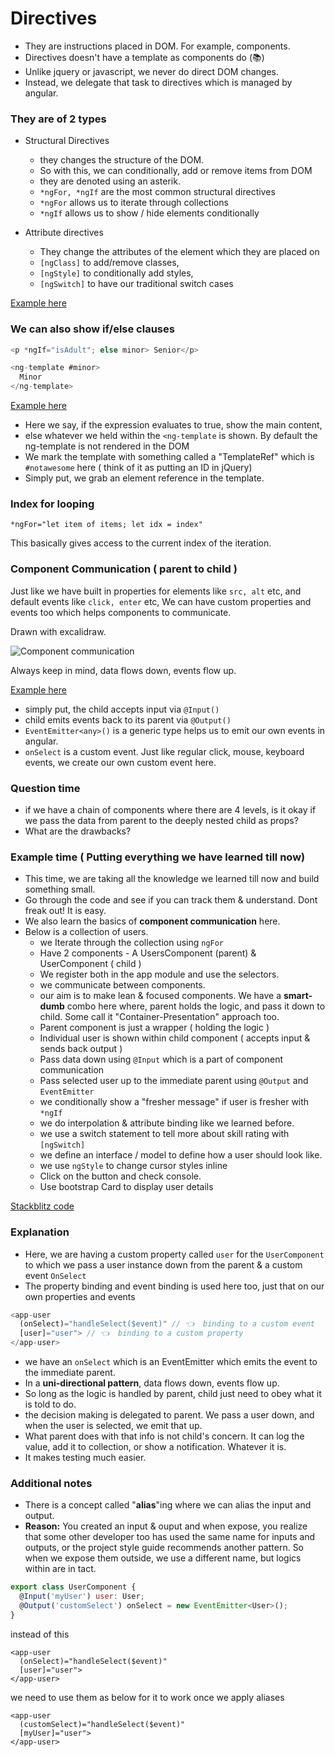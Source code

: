 # Directives

- They are instructions placed in DOM. For example, components. 
- Directives doesn't have a template as components do (📚)
- Unlike jquery or javascript, we never do direct DOM changes.
- Instead, we delegate that task to directives which is managed by angular.

### They are of 2 types

- Structural Directives

  - they changes the structure of the DOM.
  - So with this, we can conditionally, add or remove items from DOM
  - they are denoted using an asterik.
  - `*ngFor, *ngIf` are the most common structural directives
  - `*ngFor` allows us to iterate through collections
  - `*ngIf` allows us to show / hide elements conditionally

- Attribute directives

  - They change the attributes of the element which they are placed on
  - `[ngClass]` to add/remove classes,
  - `[ngStyle]` to conditionally add styles,
  - `[ngSwitch]` to have our traditional switch cases

[Example here](https://stackblitz.com/edit/ngdocs-03)

### We can also show if/else clauses

```js
<p *ngIf="isAdult"; else minor> Senior</p>

<ng-template #minor>
  Minor
</ng-template>
```

[Example here](https://stackblitz.com/edit/ngdocs-03-dqgaru?file=src%2Fapp%2Fapp.component.ts)

- Here we say, if the expression evaluates to true, show the main content,
- else whatever we held within the `<ng-template` is shown. By default the ng-template is not rendered in the DOM
- We mark the template with something called a "TemplateRef" which is `#notawesome` here ( think of it as putting an ID in jQuery)
- Simply put, we grab an element reference in the template.

### Index for looping

```
*ngFor="let item of items; let idx = index"
```

This basically gives access to the current index of the iteration.

### Component Communication ( parent to child )

Just like we have built in properties for elements like `src, alt` etc, and default events like `click, enter` etc, 
We can have custom properties and events too which helps components to communicate.

Drawn with excalidraw.

![Component communication](/images/cmp-com.png)

Always keep in mind, data flows down, events flow up.

[Example here](https://stackblitz.com/edit/ngdocs-03-aw58ey?file=src%2Fapp%2Fapp.component.ts)

- simply put, the child accepts input via `@Input()`
- child emits events back to its parent via `@Output()`
- `EventEmitter<any>()` is a generic type helps us to emit our own events in angular. 
- `onSelect` is a custom event. Just like regular click, mouse, keyboard events, we create our own custom event here.

### Question time 

- if we have a chain of components where there are 4 levels, is it okay if we pass the data from parent to the deeply nested child as props?
- What are the drawbacks?

### Example time ( Putting everything we have learned till now)

- This time, we are taking all the knowledge we learned till now and build something small.
- Go through the code and see if you can track them & understand. Dont freak out! It is easy.
- We also learn the basics of **component communication** here.
- Below is a collection of users.
  - we Iterate through the collection using `ngFor`
  - Have 2 components - A UsersComponent (parent) & UserComponent ( child )
  - We register both in the app module and use the selectors.
  - we communicate between components.
  - our aim is to make lean & focused components. We have a **smart-dumb** combo here where, parent holds the logic, and pass it down to child. Some call it "Container-Presentation" approach too.
  - Parent component is just a wrapper ( holding the logic )
  - Individual user is shown within child component ( accepts input & sends back output )
  - Pass data down using `@Input` which is a part of component communication
  - Pass selected user up to the immediate parent using `@Output` and `EventEmitter`
  - we conditionally show a "fresher message" if user is fresher with `*ngIf`
  - we do interpolation & attribute binding like we learned before.
  - we use a switch statement to tell more about skill rating with `[ngSwitch]`
  - we define an interface / model to define how a user should look like.
  - we use `ngStyle` to change cursor styles inline
  - Click on the button and check console.
  - Use bootstrap Card to display user details

[Stackblitz code](https://stackblitz.com/edit/ngdocs-04-tdlqrt?file=src%2Fapp%2Fapp.module.ts)


### Explanation

- Here, we are having a custom property called `user` for the `UserComponent` to which we pass a user instance down from the parent & a custom event `OnSelect`
- The property binding and event binding is used here too, just that on our own properties and events


```js
<app-user
  (onSelect)="handleSelect($event)" // 👈  binding to a custom event
  [user]="user"> // 👈  binding to a custom property
</app-user>
```

- we have an `onSelect` which is an EventEmitter which emits the event to the immediate parent.
- In a **uni-directional pattern**, data flows down, events flow up.
- So long as the logic is handled by parent, child just need to obey what it is told to do.
- the decision making is delegated to parent. We pass a user down, and when the user is selected, we emit that up.
- What parent does with that info is not child's concern. It can log the value, add it to collection, or show a notification. Whatever it is.
- It makes testing much easier.

### Additional notes

- There is a concept called "**alias**"ing where we can alias the input and output.
- **Reason:** You created an input & ouput and when expose, you realize that some other developer too has used the same name for inputs and outputs, or the project style guide recommends another pattern. So when we expose them outside, we use a different name, but logics within are in tact.

```js
export class UserComponent {
  @Input('myUser') user: User;
  @Output('customSelect') onSelect = new EventEmitter<User>();
}
```

instead of this

```
<app-user
  (onSelect)="handleSelect($event)"
  [user]="user">
</app-user>
```

 we need to use them as below for it to work once we apply aliases

```
<app-user
  (customSelect)="handleSelect($event)"
  [myUser]="user">
</app-user>
```

